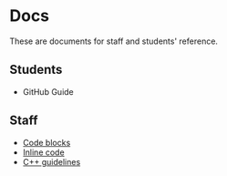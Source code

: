 
# Docs

These are documents for staff and students' reference.

## Students

- GitHub Guide

## Staff

- [Code blocks](/docs/code-blocks)
- [Inline code](/docs/inline-code)
- [C++ guidelines](/docs/cpp-guidelines)
